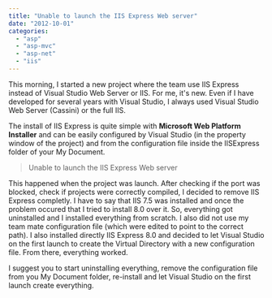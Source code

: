 ```yaml
---
title: "Unable to launch the IIS Express Web server"
date: "2012-10-01"
categories: 
  - "asp"
  - "asp-mvc"
  - "asp-net"
  - "iis"
---
```


This morning, I started a new project where the team use IIS Express instead of Visual Studio Web Server or IIS. For me, it's new. Even if I have developed for several years with Visual Studio, I always used Visual Studio Web Server (Cassini) or the full IIS.

The install of IIS Express is quite simple with **Microsoft Web Platform Installer** and can be easily configured by Visual Studio (in the property window of the project) and from the configuration file inside the IISExpress folder of your My Document.

> Unable to launch the IIS Express Web server

This happened when the project was launch. After checking if the port was blocked, check if projects were correctly compiled, I decided to remove IIS Express completly. I have to say that IIS 7.5 was installed and once the problem occured that I tried to install 8.0 over it. So, everything got uninstalled and I installed everything from scratch. I also did not use my team mate configuration file (which were edited to point to the correct path). I also installed directly IIS Express 8.0 and decided to let Visual Studio on the first launch to create the Virtual Directory with a new configuration file. From there, everything worked.

I suggest you to start uninstalling everything, remove the configuration file from you My Document folder, re-install and let Visual Studio on the first launch create everything.
